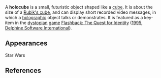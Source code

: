 {{cleanup-fiction}}

A '''holocube''' is a small, futuristic object shaped like a [[cube]].  It is about the size of a [[Rubik's cube]], and can display short recorded video messages, in which a [[Holography|holographic]] object talks or demonstrates. It is featured as a key-item in the [[dystopian]] [[Computer and video games|game]] [[Flashback: The Quest for Identity]] ([[1995]], [[Delphine Software International]]).

{{tech-stub}}
==Appearances==
Star Wars


== References ==
{{unreferenced}}